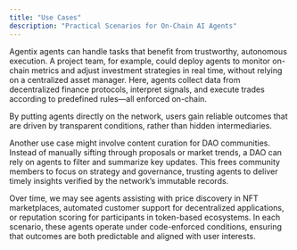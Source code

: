 ```yaml
---
title: "Use Cases"
description: "Practical Scenarios for On-Chain AI Agents"
---
```


Agentix agents can handle tasks that benefit from trustworthy, autonomous execution. A project team, for example, could deploy agents to monitor on-chain metrics and adjust investment strategies in real time, without relying on a centralized asset manager. Here, agents collect data from decentralized finance protocols, interpret signals, and execute trades according to predefined rules—all enforced on-chain.

<Tip>
  By putting agents directly on the network, users gain reliable outcomes that are driven by transparent conditions, rather than hidden intermediaries.
</Tip>

Another use case might involve content curation for DAO communities. Instead of manually sifting through proposals or market trends, a DAO can rely on agents to filter and summarize key updates. This frees community members to focus on strategy and governance, trusting agents to deliver timely insights verified by the network’s immutable records.

Over time, we may see agents assisting with price discovery in NFT marketplaces, automated customer support for decentralized applications, or reputation scoring for participants in token-based ecosystems. In each scenario, these agents operate under code-enforced conditions, ensuring that outcomes are both predictable and aligned with user interests.